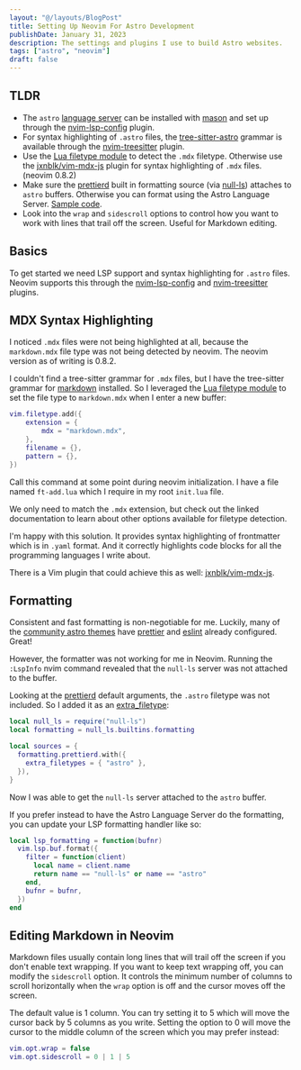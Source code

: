 ```yaml
---
layout: "@/layouts/BlogPost"
title: Setting Up Neovim For Astro Development
publishDate: January 31, 2023
description: The settings and plugins I use to build Astro websites.
tags: ["astro", "neovim"]
draft: false
---
```


## TLDR

- The `astro` [language server](https://github.com/withastro/language-tools/tree/main/packages/language-server) can be installed with [mason](https://github.com/williamboman/mason.nvim) and set up through the [nvim-lsp-config](https://github.com/neovim/nvim-lspconfig/blob/master/doc/server_configurations.md#astro) plugin.
- For syntax highlighting of `.astro` files, the [tree-sitter-astro](https://github.com/virchau13/tree-sitter-astro) grammar is available through the [nvim-treesitter](https://github.com/nvim-treesitter/nvim-treesitter#supported-languages) plugin.
- Use the [Lua filetype module](https://neovim.io/doc/user/lua.html#lua-filetype) to detect the `.mdx` filetype. Otherwise use the [jxnblk/vim-mdx-js](https://github.com/jxnblk/vim-mdx-js) plugin for syntax highlighting of `.mdx` files. (neovim 0.8.2)
- Make sure the [prettierd](https://github.com/fsouza/prettierd) built in formatting source (via [null-ls](https://github.com/jose-elias-alvarez/null-ls.nvim/blob/main/doc/BUILTINS.md#prettierd)) attaches to `astro` buffers. Otherwise you can format using the Astro Language Server. [Sample code](#formatting).
- Look into the `wrap` and `sidescroll` options to control how you want to work with lines that trail off the screen. Useful for Markdown editing.

## Basics

To get started we need LSP support and syntax highlighting for `.astro` files. Neovim supports this through the [nvim-lsp-config](https://github.com/neovim/nvim-lspconfig/blob/master/doc/server_configurations.md#astro) and [nvim-treesitter](https://github.com/nvim-treesitter/nvim-treesitter#supported-languages) plugins.

## MDX Syntax Highlighting

I noticed `.mdx` files were not being highlighted at all, because the `markdown.mdx` file type was not being detected by neovim. The neovim version as of writing is 0.8.2.

I couldn't find a tree-sitter grammar for `.mdx` files, but I have the tree-sitter grammar for [markdown](https://github.com/MDeiml/tree-sitter-markdown) installed. So I leveraged the [Lua filetype module](https://neovim.io/doc/user/lua.html#lua-filetype) to set the file type to `markdown.mdx` when I enter a new buffer:

```lua
vim.filetype.add({
	extension = {
		mdx = "markdown.mdx",
	},
	filename = {},
	pattern = {},
})
```

Call this command at some point during neovim initialization. I have a file named `ft-add.lua` which I require in my root `init.lua` file.

We only need to match the `.mdx` extension, but check out the linked documentation to learn about other options available for filetype detection.

I'm happy with this solution. It provides syntax highlighting of frontmatter which is in `.yaml` format. And it correctly highlights code blocks for all the programming languages I write about.

There is a Vim plugin that could achieve this as well: [jxnblk/vim-mdx-js](https://github.com/jxnblk/vim-mdx-js).

## Formatting

Consistent and fast formatting is non-negotiable for me. Luckily, many of the [community astro themes](https://astro.build/themes/) have [prettier](https://prettier.io/) and [eslint](https://eslint.org/) already configured. Great!

However, the formatter was not working for me in Neovim. Running the `:LspInfo` nvim command revealed that the `null-ls` server was not attached to the buffer.

Looking at the [prettierd](https://github.com/jose-elias-alvarez/null-ls.nvim/blob/main/doc/BUILTINS.md#prettierd) default arguments, the `.astro` filetype was not included. So I added it as an [extra_filetype](https://github.com/jose-elias-alvarez/null-ls.nvim/blob/main/doc/BUILTIN_CONFIG.md#filetypes):

```lua
local null_ls = require("null-ls")
local formatting = null_ls.builtins.formatting

local sources = {
  formatting.prettierd.with({
    extra_filetypes = { "astro" },
  }),
}
```

Now I was able to get the `null-ls` server attached to the `astro` buffer.

If you prefer instead to have the Astro Language Server do the formatting, you can update your LSP formatting handler like so:

```lua
local lsp_formatting = function(bufnr)
  vim.lsp.buf.format({
    filter = function(client)
      local name = client.name
      return name == "null-ls" or name == "astro"
    end,
    bufnr = bufnr,
  })
end
```

## Editing Markdown in Neovim

Markdown files usually contain long lines that will trail off the screen if you don't enable text wrapping. If you want to keep text wrapping off, you can modify the `sidescroll` option. It controls the minimum number of columns to scroll horizontally when the `wrap` option is off and the cursor moves off the screen.

The default value is 1 column. You can try setting it to 5 which will move the cursor back by 5 columns as you write. Setting the option to 0 will move the cursor to the middle column of the screen which you may prefer instead:

```lua
vim.opt.wrap = false
vim.opt.sidescroll = 0 | 1 | 5
```
